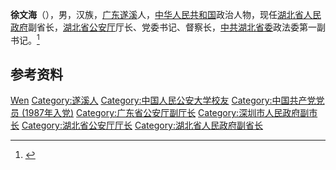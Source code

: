 '''徐文海'''（{{bd|1965年|9月19日|}}），男，汉族，[[广东|广东]][[遂溪|遂溪]]人，[[中华人民共和国|中华人民共和国]]政治人物，现任[[湖北省人民政府|湖北省人民政府]]副省长，[[湖北省公安厅|湖北省公安厅]]厅长、党委书记、督察长，[[中共湖北省委|中共湖北省委]]政法委第一副书记。<ref>{{Cite web|title=张文兵、徐文海任湖北省副省长(图/简历)|url=http://renshi.people.com.cn/n1/2020/0724/c139617-31796983.html|accessdate=2020-08-27|work=人民网-中国共产党新闻网|archive-date=2021-03-06|archive-url=https://web.archive.org/web/20210306172803/http://renshi.people.com.cn/n1/2020/0724/c139617-31796983.html|dead-url=no}}</ref>

== 参考资料 ==
{{reflist}}

{{中国人物小作品}}
{{湖北省领导人}}

{{Authority control}}
{{DEFAULTSORT:Xu徐}}
[[Category:徐姓|Wen]]
[[Category:遂溪人|Category:遂溪人]]
[[Category:中国人民公安大学校友|Category:中国人民公安大学校友]]
[[Category:中国共产党党员_(1987年入党)|Category:中国共产党党员 (1987年入党)]]
[[Category:广东省公安厅副厅长|Category:广东省公安厅副厅长]]
[[Category:深圳市人民政府副市长|Category:深圳市人民政府副市长]]
[[Category:湖北省公安厅厅长|Category:湖北省公安厅厅长]]
[[Category:湖北省人民政府副省长|Category:湖北省人民政府副省长]]